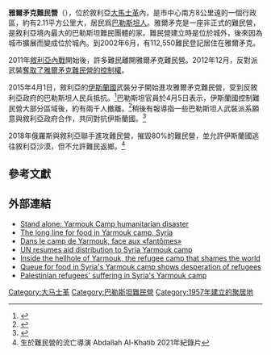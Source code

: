 {{Infobox settlement
<!--See the Table at Infobox Settlement for all fields and descriptions of usage-->
<!-- Basic info  ---------------->
|official_name          = 雅尔矛克
|other_name             = 
|native_name            = اليرموك<!-- for cities whose native name is not in English -->
|nickname               = 
|settlement_type        = <!--For Town or Village (Leave blank for the default City)-->
|motto                  =
<!-- images and maps  ----------->
|image_skyline          = Jafra-PFLP-Office-Yarmouk Camp.jpg
|imagesize              = 250px
|image_caption          = 位於雅爾矛克難民營的Jafra巴勒斯坦青年中心
|image_flag             = 
|flag_size              =
|image_seal             = 
|seal_size              = 
|image_shield           = 
|shield_size            =
|image_blank_emblem     =
|blank_emblem_type      =
|blank_emblem_size      =
|image_map              = 
|mapsize                = 
|map_caption            = 
|image_map1             = 
|mapsize1               = 
|map_caption1           = 
|image_dot_map          =
|dot_mapsize            =
|dot_map_caption        =
|dot_x =  |dot_y =
|pushpin_map            = Syria <!-- the name of a location map as per http://en.wikipedia.org/wiki/Template:Location_map -->
|pushpin_label_position =bottom
|pushpin_mapsize        =250
|pushpin_map_caption    =在叙利亚的位置
<!-- Location ------------------>
|coordinates_display    = inline,title
|coordinates_region     = SY
|subdivision_type       = Syria
|subdivision_name       =
|subdivision_type1      = [[Governorates_of_Syria|Governorate]]
|subdivision_name1      = [[Damascus_Governorate|Damascus Governorate]]
|subdivision_type3      = 
|subdivision_name3      = 
|subdivision_type4      = 
|subdivision_name4      =
<!-- Politics ----------------->
|government_footnotes   =
|government_type        =
|leader_title           = 
|leader_name            = 
|leader_title1          =  <!-- for places with, say, both a mayor and a city manager -->
|leader_name1           =
|leader_title2          =
|leader_name2           =
|leader_title3          =
|leader_name3           =
|leader_title4          =
|leader_name4           =
|established_title      =  Established<!-- Settled -->
|established_date       = 1957年
|established_title2     =  <!-- Incorporated (town) -->
|established_date2      = 
|established_title3     =  <!-- Incorporated (city) -->
|established_date3      =
<!-- Area    --------------------->
|area_magnitude         = 
|unit_pref                =Metric <!--Enter: Imperial, if Imperial (metric) is desired-->
|area_footnotes           =
|area_total_km2           = 2.11<!-- ALL fields dealing with a measurements are subject to automatic unit conversion-->
|area_land_km2            = <!--See table @ Template:Infobox Settlement for details on automatic unit conversion-->
|area_water_km2           =
|area_total_sq_mi         =
|area_land_sq_mi          =
|area_water_sq_mi         =
|area_water_percent       =
|area_urban_km2           =
|area_urban_sq_mi         =
|area_metro_km2           =
|area_metro_sq_mi         =
|area_blank1_title        =
|area_blank1_km2          =
|area_blank1_sq_mi        =
<!-- Population   ----------------------->
|population_as_of               = 2004
|population_footnotes           =
|population_note                =
|population_total               = 137,248
|population_density_km2         =
|population_density_sq_mi       =
|population_metro               =
|population_density_metro_km2   =
|population_density_metro_sq_mi =
|population_urban               =
|population_density_urban_km2   =
|population_density_urban_sq_mi =
|population_blank1_title        =Ethnicities
|population_blank1              =
|population_blank2_title        =Religions
|population_blank2              =
|population_density_blank1_km2 =   
|population_density_blank1_sq_mi =
<!-- General information  --------------->
|timezone               =  
|utc_offset             = 
|timezone_DST           = 
|utc_offset_DST         = 
|latd=33|latm=28|lats=|latNS=N
|longd=36|longm=18|longs=|longEW=E
|elevation_footnotes    =  <!--for references: use <ref> </ref> tags-->
|elevation_m            = 
|elevation_ft           =
<!-- Area/postal codes & others -------->
|postal_code_type       =  <!-- enter ZIP code, Postcode, Post code, Postal code... -->
|postal_code            =
|area_code              = 11|11
|blank_name             =
|blank_info             =
|blank1_name            =
|blank1_info            =
|website                = 
|footnotes              = 
}}{{各地中文名
|cn=雅莫科<br>耶爾穆克（媒體）<br>雅爾穆克（媒體）
|tw=雅爾木克<ref>{{cite web | url=https://www.boca.gov.tw/fp?xItem=456&ctNode=753&mp=1 | title=約旦 | publisher=中華民國[[外交部領事事務局|外交部領事事務局]] | accessdate=2016-04-25 | archive-date=2016-06-02 | archive-url=https://web.archive.org/web/20160602192749/https://www.boca.gov.tw/fp?xItem=456&ctNode=753&mp=1 | dead-url=no }}</ref>
|hk=
}}

'''雅爾矛克難民營'''（{{lang-ar|مخيم اليرموك}}），位於敘利亞[[大馬士革|大馬士革]]內，是市中心南方8公里遠的一個行政區，約有2.11平方公里大，居民爲[[巴勒斯坦人|巴勒斯坦人]]。雅爾矛克是一座非正式的難民營，是敘利亞境內最大的巴勒斯坦難民團體的家。難民營建立時是位於城外，後來因為城市擴展而變成位於城內。到2002年6月，有112,550難民登記居住在雅爾矛克。

2011年[[敘利亞內戰|敘利亞內戰]]開始後，許多難民離開雅爾矛克難民營。2012年12月，反對派武裝[[雅穆克难民营冲突|奪取了雅爾矛克難民營的控制權]]。

2015年4月1日，敘利亞的[[伊斯蘭國|伊斯蘭國]]武裝分子開始進攻雅爾矛克難民營，受到反敘利亞政府的巴勒斯坦人民兵抵抗。<ref>{{Cite news |url=http://www.bbc.co.uk/news/world-middle-east-32189636 |title=Syria: Palestinians flee fighting in Yarmouk refugee camp |work=BBC News |date=2015-04-05 |accessdate=2015-04-05 |archive-date=2020-11-08 |archive-url=https://web.archive.org/web/20201108092928/https://www.bbc.co.uk/news/world-middle-east-32189636 |dead-url=no }}</ref>巴勒斯坦官員於4月5日表示，伊斯蘭國控制難民營大部分區域後，約有兩千人撤離。<ref>{{cite news | title = IS佔敘國難民營 斬人燒糧 | publisher = 自由時報 | url = http://news.ltn.com.tw/news/world/paper/869242 | author = 李信漢 | date = 2015-04-06 | accessdate = 2015-04-06 | language = zh-hant | archive-date = 2015-04-10 | archive-url = https://web.archive.org/web/20150410042826/http://news.ltn.com.tw/news/world/paper/869242 | dead-url = no }}</ref>稍後有報導指一些巴勒斯坦人武裝派系願意與敘利亞政府合作，共同對抗伊斯蘭國。<ref>{{Cite news |url=http://www.bbc.com/news/world-middle-east-32239161 |title=Palestinians 'agree to Syrian action' in Yarmouk |work=BBC News |date=2015-04-09 |accessdate=2015-04-09 |archive-date=2021-03-20 |archive-url=https://web.archive.org/web/20210320153149/https://www.bbc.com/news/world-middle-east-32239161 |dead-url=no }}</ref>

2018年俄羅斯與敘利亞聯手進攻難民營，摧毀80%的難民營，並允許伊斯蘭國逃往敘利亞沙漠，但不允許難民返鄉。<ref>生於難民營的流亡導演 Abdallah Al-Khatib 2021年紀錄片<Little Palestine></ref>

==參考文獻==
{{Reflist}}

==外部連結==
*[http://www.dailynewsegypt.com/2014/02/26/stand-alone-yarmouk-camp-humanitarian-disaster/ Stand alone: Yarmouk Camp humanitarian disaster] {{Wayback|url=http://www.dailynewsegypt.com/2014/02/26/stand-alone-yarmouk-camp-humanitarian-disaster/ |date=20150923233339 }}
*[http://www.news.com.au/world/the-long-line-for-food-in-yarmouk-camp-syria/story-fndir2ev-1226839347838 The long line for food in Yarmouk camp, Syria] {{Wayback|url=http://www.news.com.au/world/the-long-line-for-food-in-yarmouk-camp-syria/story-fndir2ev-1226839347838 |date=20140306010316 }} 
*[http://www.letemps.ch/Page/Uuid/023dc81a-9fef-11e3-aeb3-dab5266b88a2/Dans_le_camp_de_Yarmouk_face_aux_fant%C3%B4mes Dans le camp de Yarmouk, face aux «fantômes»]
*[http://www.presstv.ir/detail/2014/02/20/351522/un-resumes-aid-to-syria-camp/ UN resumes aid distribution to Syria Yarmouk camp] {{Wayback|url=http://www.presstv.ir/detail/2014/02/20/351522/un-resumes-aid-to-syria-camp/ |date=20150924134728 }}
*[http://www.theguardian.com/world/2014/feb/09/syria-yarmouk-hellhole-palestinians Inside the hellhole of Yarmouk, the refugee camp that shames the world] {{Wayback|url=http://www.theguardian.com/world/2014/feb/09/syria-yarmouk-hellhole-palestinians |date=20210518222334 }}
*[http://www.theguardian.com/world/2014/feb/26/queue-food-syria-yarmouk-camp-desperation-refugees Queue for food in Syria's Yarmouk camp shows desperation of refugees] {{Wayback|url=http://www.theguardian.com/world/2014/feb/26/queue-food-syria-yarmouk-camp-desperation-refugees |date=20210516013825 }}
*[http://www.bbc.com/news/world-middle-east-26085336 Palestinian refugees' suffering in Syria's Yarmouk camp] {{Wayback|url=http://www.bbc.com/news/world-middle-east-26085336 |date=20210507002613 }}

[[Category:大马士革|Category:大马士革]]
[[Category:巴勒斯坦難民營|Category:巴勒斯坦難民營]]
[[Category:1957年建立的聚居地|Category:1957年建立的聚居地]]